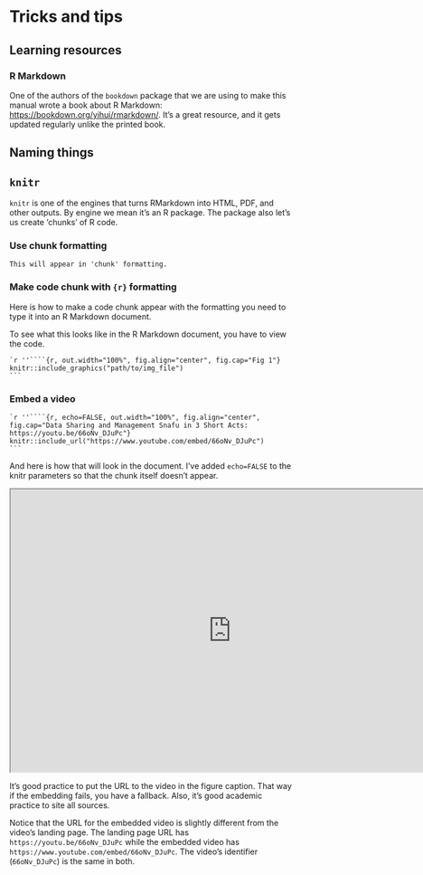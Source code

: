 # Tricks and tips

## Learning resources {-}

### R Markdown {-}

One of the authors of the `bookdown` package that we are using to make this manual wrote a book about R Markdown: <https://bookdown.org/yihui/rmarkdown/>.
It's a great resource, and it gets updated regularly unlike the printed book.

## Naming things {-}

## `knitr` {-}

`knitr` is one of the engines that turns RMarkdown into HTML, PDF, and other outputs.
By engine we mean it's an R package.
The package also let's us create 'chunks' of R code.

### Use chunk formatting {-}

```
This will appear in 'chunk' formatting.
```

### Make code chunk with `{r}` formatting {-}

Here is how to make a code chunk appear with the formatting you need to type it into an R Markdown document.

To see what this looks like in the R Markdown document, you have to view the code.

````
`r ''````{r, out.width="100%", fig.align="center", fig.cap="Fig 1"}
knitr::include_graphics("path/to/img_file")
```
````

### Embed a video {-}

````
`r ''````{r, echo=FALSE, out.width="100%", fig.align="center", fig.cap="Data Sharing and Management Snafu in 3 Short Acts: https://youtu.be/66oNv_DJuPc"}
knitr::include_url("https://www.youtube.com/embed/66oNv_DJuPc")
```
````

And here is how that will look in the document.
I've added `echo=FALSE` to the knitr parameters so that the chunk itself doesn't appear.


```{=html}
<iframe width="780" height="500" src="https://youtu.be/66oNv_DJuPc" title="Data Sharing and Management Snafu in 3 Short Acts: https://youtu.be/66oNv_DJuPc"></iframe>
```

It's good practice to put the URL to the video in the figure caption.
That way if the embedding fails, you have a fallback.
Also, it's good academic practice to site all sources.

Notice that the URL for the embedded video is slightly different from the video's landing page.
The landing page URL has `https://youtu.be/66oNv_DJuPc` while the embedded video has `https://www.youtube.com/embed/66oNv_DJuPc`.
The video's identifier (`66oNv_DJuPc`) is the same in both.
